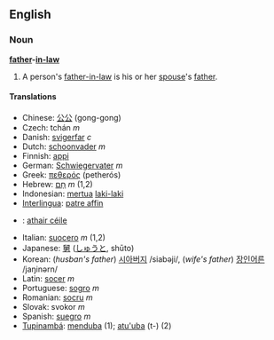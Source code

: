 ==English==
===Noun===
'''[[father]]-[[in-law]]'''

# A person's [[father-in-law]] is his or her [[spouse]]'s [[father]].

====Translations====
*Chinese: [[公公]] (gong-gong)
*Czech: tchán  ''m''
*Danish: [[svigerfar]] ''c''
*Dutch: [[schoonvader]] ''m''
*Finnish: [[appi]]
*German: [[Schwiegervater]] ''m''
*Greek: [[πεθερός]] (petherós)
*Hebrew: [[חם|חָם]] ''m'' (1,2)
*Indonesian: [[mertua]] [[laki-laki]]
*[[Interlingua]]: [[patre affin]]
*{{ga}}: [[athair céile]]
*Italian: [[suocero]] ''m'' (1,2)
*Japanese: [[舅]] ([[しゅうと]], shūto)
*Korean: (''husban's father'') [[시아버지]] /siabəji/, (''wife's father'') [[장인어른]] /jaŋinərn/
*Latin: [[socer]] ''m''
*Portuguese: [[sogro]] ''m''
*Romanian: [[socru]] ''m''
*Slovak: svokor ''m''
*Spanish: [[suegro]] ''m''
*[[Tupinambá]]: [[menduba]] (1); [[atu'uba]] (t-) (2)